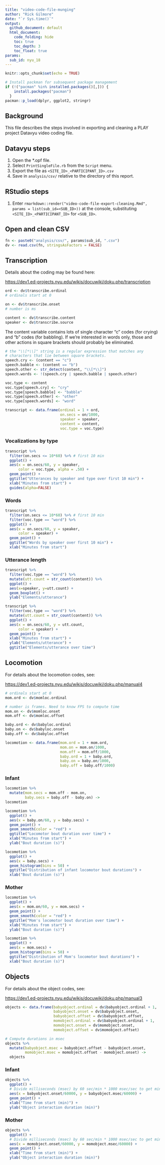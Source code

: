 ```yaml
---
title: "video-code-file-munging"
author: "Rick Gilmore"
date: "`r Sys.time()`"
output:
  github_document: default
  html_document:
    code_folding: hide
    toc: true
    toc_depth: 3
    toc_float: true
params:
  sub_id: nyu_18
---
```


```r
knitr::opts_chunk$set(echo = TRUE)

# Install packman for subsequent package management
if (!("pacman" %in% installed.packages()[,])) {
    install.packages("pacman")
  }
pacman::p_load(dplyr, ggplot2, stringr)
```

## Background

This file describes the steps involved in exporting and cleaning a PLAY project Datavyu video coding file.

## Datavyu steps

1. Open the *.opf file.
2. Select `PrintSingleFile.rb` from the `Script` menu.
3. Export the file as `<SITE_ID>_<PARTICIPANT_ID>.csv`
4. Save in `analysis/csv/` relative to the directory of this report.

## RStudio steps

1. Enter `rmarkdown::render("video-code-file-export-cleaning.Rmd", params = list(sub_id=<SUB_ID>))` at the console, substituting `<SITE_ID>_<PARTICIPANT_ID>` for `<SUB_ID>`.

<!-- Fix this so it changes the output file name and saves the HTML report to a separate directory --> 

## Open and clean CSV

```r
fn <- paste0("analysis/csv/", params$sub_id, ".csv")
dv <- read.csv(fn, stringsAsFactors = FALSE)
```

## Transcription

Details about the coding may be found here:

<https://dev1.ed-projects.nyu.edu/wikis/docuwiki/doku.php/transcription>

```r
ord <- dv$transcribe.ordinal
# ordinals start at 0

on <- dv$transcribe.onset
# number is ms

content <- dv$transcribe.content
speaker <- dv$transcribe.source
```

The content variable contains lots of single character "c" codes (for crying) and "b" codes (for babbling). If we're interested in words only, those and other actions in square brackets should probably be eliminated.

```r
# the "\\[*\\]" string is a regular expression that matches any
# characters that lie between square brackets.
speech.cry <- (content == "c") 
speech.babble <- (content == "b")
speech.other <- str_detect(content, "\\[*\\]")
speech.words <- !(speech.cry | speech.babble | speech.other)

voc.type <- content
voc.type[speech.cry] <- "cry"
voc.type[speech.babble] <- "babble"
voc.type[speech.other] <- "other"
voc.type[speech.words] <- "word"

transcript <- data.frame(ordinal = 1 + ord,
                         on.secs = on/1000,
                         speaker = speaker,
                         content = content,
                         voc.type = voc.type)
```

### Vocalizations by type

```r
transcript %>%
  filter(on.secs <= 10*60) %>% # first 10 min
  ggplot() +
  aes(x = on.secs/60, y = speaker, 
      color = voc.type, alpha = .50) +
  geom_point() +
  ggtitle("Utterances by speaker and type over first 10 min") +
  xlab("Minutes from start") +
  guides(alpha=FALSE)
```

### Words

```r
transcript %>%
  filter(on.secs <= 10*60) %>% # first 10 min
  filter(voc.type == "word") %>%
  ggplot() +
  aes(x = on.secs/60, y = speaker, 
      color = speaker) +
  geom_point() +
  ggtitle("Words by speaker over first 10 min") +
  xlab("Minutes from start")
```

### Utterance length

```r
transcript %>%
  filter(voc.type == "word") %>%
  mutate(utt.count = str_count(content)) %>%
  ggplot() +
  aes(x=speaker, y=utt.count) +
  geom_boxplot() +
  ylab("Elements/utterance")
```

```r
transcript %>%
  filter(voc.type == "word") %>%
  mutate(utt.count = str_count(content)) %>%
  ggplot() +
  aes(x = on.secs/60, y = utt.count,
      color = speaker) +
  geom_point() +
  xlab("Minutes from start") +
  ylab("Elements/utterance") +
  ggtitle("Elements/utterance over time")
```

## Locomotion

For details about the locomotion codes, see:

<https://dev1.ed-projects.nyu.edu/wikis/docuwiki/doku.php/manual4>

```r
# ordinals start at 0
mom.ord <- dv$momloc.ordinal

# number is frames. Need to know FPS to compute time
mom.on <- dv$momloc.onset
mom.off <- dv$momloc.offset

baby.ord <- dv$babyloc.ordinal
baby.on <- dv$babyloc.onset
baby.off <- dv$babyloc.offset

locomotion <- data.frame(mom.ord = 1 + mom.ord,
                         mom.on = mom.on/1000,
                         mom.off = mom.off/1000,
                         baby.ord = 1 + baby.ord,
                         baby.on = baby.on/1000,
                         baby.off = baby.off/1000)
```

### Infant

```r
locomotion %>%
  mutate(mom.secs = mom.off - mom.on,
         baby.secs = baby.off - baby.on) ->
locomotion

locomotion %>%
  ggplot() +
  aes(x = baby.on/60, y = baby.secs) +
  geom_point() +
  geom_smooth(color = "red") + 
  ggtitle("Locomotor bout duration over time") +
  xlab("Minutes from start") +
  ylab("Bout duration (s)")
```

```r
locomotion %>%
  ggplot() +
  aes(x = baby.secs) +
  geom_histogram(bins = 50) +
  ggtitle("Distribution of infant locomotor bout durations") +
  xlab("Bout duration (s)")
```

### Mother

```r
locomotion %>%
  ggplot() +
  aes(x = mom.on/60, y = mom.secs) +
  geom_point() +
  geom_smooth(color = "red") + 
  ggtitle("Mom's locomotor bout duration over time") +
  xlab("Minutes from start") +
  ylab("Bout duration (s)")
```

```r
locomotion %>%
  ggplot() +
  aes(x = mom.secs) +
  geom_histogram(bins = 50) +
  ggtitle("Distribution of Mom's locomotor bout durations") +
  xlab("Bout duration (s)")
```

## Objects

For details about the object codes, see:

<https://dev1.ed-projects.nyu.edu/wikis/docuwiki/doku.php/manual3>

```r
objects <- data.frame(babyobject.ordinal = dv$babyobject.ordinal + 1,
                      babyobject.onset = dv$babyobject.onset,
                      babyobject.offset = dv$babyobject.offset,
                      momobject.ordinal = dv$babyobject.ordinal + 1,
                      momobject.onset = dv$momobject.onset,
                      momobject.offset = dv$momobject.offset)

# Compute durations in msec
objects %>%
  mutate(babyobject.msec = babyobject.offset - babyobject.onset,
         momobject.msec = momobject.offset - momobject.onset) ->
  objects
```

### Infant

```r
objects %>%
  ggplot() +
  # Divide milliseconds (msec) by 60 sec/min * 1000 msec/sec to get min
  aes(x = babyobject.onset/60000, y = babyobject.msec/60000) +
  geom_point() +
  xlab("Time from start (min)") +
  ylab("Object interaction duration (min)")
```

### Mother

```r
objects %>%
  ggplot() +
  # Divide milliseconds (msec) by 60 sec/min * 1000 msec/sec to get min
  aes(x = momobject.onset/60000, y = momobject.msec/60000) +
  geom_point() +
  xlab("Time from start (min)") +
  ylab("Object interaction duration (min)")
```

